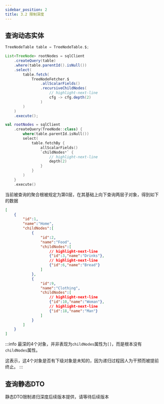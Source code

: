 ```yaml
---
sidebar_position: 2
title: 3.2 限制深度
---
```



## 查询动态实体

<Tabs groupId="language">
<TabItem value="java" label="Java">

```java
TreeNodeTable table = TreeNodeTable.$;

List<TreeNode> rootNodes = sqlClient
    .createQuery(table)
    .where(table.parentId().isNull())
    .select(
        table.fetch(
            TreeNodeFetcher.$
                .allScalarFields()
                .recursiveChildNodes(
                    // highlight-next-line
                    cfg -> cfg.depth(2)
                )
        )
    )
    .execute();
```

</TabItem>
<TabItem value="kotlin" label="Kotlin">

```kotlin
val rootNodes = sqlClient
    .createQuery(TreeNode::class) {
        where(table.parentId.isNull())
        select(
            table.fetchBy {
                allScalarFields()
                `childNodes*` {
                    // highlight-next-line
                    depth(2)
                }
            }
        )
    }
    .execute()
```

</TabItem>
</Tabs>

当前被查询的聚合根被规定为第0层，在其基础上向下查询两层子对象，得到如下的数据

```json
[
    {
        "id":1,
        "name":"Home",
        "childNodes":[
            {
                "id":2,
                "name":"Food",
                "childNodes":[
                    // highlight-next-line
                    {"id":3,"name":"Drinks"},
                    // highlight-next-line
                    {"id":6,"name":"Bread"}
                ]
            },
            {
                "id":9,
                "name":"Clothing",
                "childNodes":[
                    // highlight-next-line
                    {"id":10,"name":"Woman"},
                    // highlight-next-line
                    {"id":18,"name":"Man"}
                ]
            }
        ]
    }
]
```

:::info
最深的4个对象，并非表现为`childNodes`属性为`[]`，而是根本没有`childNodes`属性。

这表示，这4个对象是否有下级对象是未知的，因为递归过程因人为干预而被提前终止。
:::

## 查询静态DTO

静态DTO限制递归深度后续版本提供，请等待后续版本